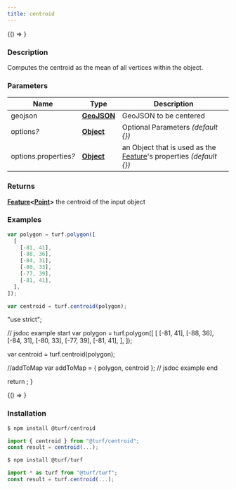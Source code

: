 ```yaml
---
title: centroid
---
```



<!-- Expose turf as global var for experimenting in the browser console -->

<BrowserOnly>{() => <WindowTurfGlobal turf={turf} />}</BrowserOnly>

### Description

Computes the centroid as the mean of all vertices within the object.

### Parameters

| Name                       | Type                                                                                            | Description                                                                                                            |
| -------------------------- | ----------------------------------------------------------------------------------------------- | ---------------------------------------------------------------------------------------------------------------------- |
| geojson                    | **[GeoJSON](https://tools.ietf.org/html/rfc7946#section-3)**                                    | GeoJSON to be centered                                                                                                 |
| options<i>?</i>            | **[Object](https://developer.mozilla.org/docs/Web/JavaScript/Reference/Global_Objects/Object)** | Optional Parameters _(default \{\})_                                                                                   |
| options.properties<i>?</i> | **[Object](https://developer.mozilla.org/docs/Web/JavaScript/Reference/Global_Objects/Object)** | an Object that is used as the [Feature](https://tools.ietf.org/html/rfc7946#section-3.2)'s properties _(default \{\})_ |

### Returns

**[Feature](https://tools.ietf.org/html/rfc7946#section-3.2)\<[Point](https://tools.ietf.org/html/rfc7946#section-3.1.2)\>** the centroid of the input object

### Examples

```javascript
var polygon = turf.polygon([
  [
    [-81, 41],
    [-88, 36],
    [-84, 31],
    [-80, 33],
    [-77, 39],
    [-81, 41],
  ],
]);

var centroid = turf.centroid(polygon);
```

  "use strict";

  // jsdoc example start
  var polygon = turf.polygon([
    [
      [-81, 41],
      [-88, 36],
      [-84, 31],
      [-80, 33],
      [-77, 39],
      [-81, 41],
    ],
  ]);

  var centroid = turf.centroid(polygon);

  //addToMap
  var addToMap = { polygon, centroid };
  // jsdoc example end

  return <ExampleMap addToMap={addToMap} />;
}

<BrowserOnly>{() => <Map0 />}</BrowserOnly>

### Installation

```javascript
$ npm install @turf/centroid

import { centroid } from "@turf/centroid";
const result = centroid(...);
```

```javascript
$ npm install @turf/turf

import * as turf from "@turf/turf";
const result = turf.centroid(...);
```
